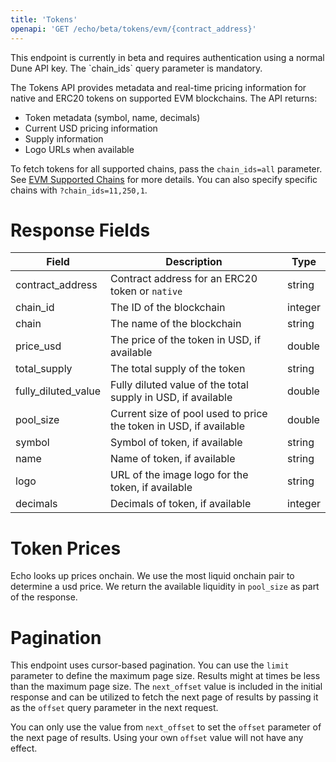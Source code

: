 ```yaml
---
title: 'Tokens'
openapi: 'GET /echo/beta/tokens/evm/{contract_address}'
---
```


<Note>
This endpoint is currently in beta and requires authentication using a normal Dune API key. The `chain_ids` query parameter is mandatory.
</Note>

The Tokens API provides metadata and real-time pricing information for native and ERC20 tokens on supported EVM blockchains. The API returns:
- Token metadata (symbol, name, decimals)
- Current USD pricing information
- Supply information
- Logo URLs when available

To fetch tokens for all supported chains, pass the `chain_ids=all` parameter. See [EVM Supported Chains](/echo/evm/balances-chains) for more details. You can also specify specific chains with `?chain_ids=11,250,1`.

# Response Fields

| Field                      | Description                                                       | Type          |
|----------------------------|-------------------------------------------------------------------|---------------|
| contract_address           | Contract address for an ERC20 token or `native`                   | string        |
| chain_id                   | The ID of the blockchain                                          | integer       |
| chain                      | The name of the blockchain                                        | string        |
| price_usd                  | The price of the token in USD, if available                       | double        |
| total_supply               | The total supply of the token                                     | string        |
| fully_diluted_value        | Fully diluted value of the total supply in USD, if available      | double        |
| pool_size                  | Current size of pool used to price the token in USD, if available | double        |
| symbol                     | Symbol of token, if available                                     | string        |
| name                       | Name of token, if available                                       | string        |
| logo                       | URL of the image logo for the token, if available                 | string        |
| decimals                   | Decimals of token, if available                                   | integer       |


# Token Prices
Echo looks up prices onchain. We use the most liquid onchain pair to determine a usd price. We return the available liquidity in `pool_size` as part of the response.

# Pagination

This endpoint uses cursor-based pagination. You can use the `limit` parameter to define the maximum page size.
Results might at times be less than the maximum page size.
The `next_offset` value is included in the initial response and can be utilized to fetch the next page of results by passing it as the `offset` query parameter in the next request.

<Warning>You can only use the value from `next_offset` to set the `offset` parameter of the next page of results. Using your own `offset` value will not have any effect.</Warning>
